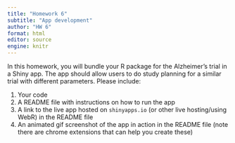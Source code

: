 ```yaml
---
title: "Homework 6"
subtitle: "App development"
author: "HW 6"
format: html
editor: source
engine: knitr
---
```


In this homework, you will bundle your R package for the Alzheimer's trial in a Shiny app. The app should allow users to do study planning for a similar trial with different parameters. Please include:

1. Your code 
2. A README file with instructions on how to run the app
3. A link to the live app hosted on `shinyapps.io` (or other live hosting/using WebR) in the README file
4. An animated gif screenshot of the app in action in the README file (note there are chrome extensions that can help you create these)




